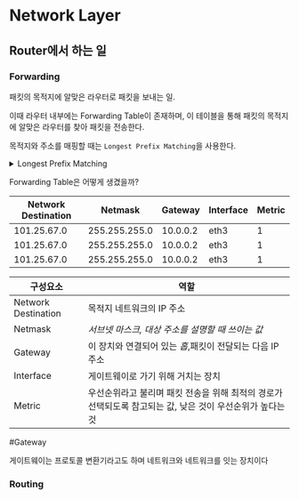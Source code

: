 # Network Layer

## Router에서 하는 일

### Forwarding

패킷의 목적지에 알맞은 라우터로 패킷을 보내는 일.

이때 라우터 내부에는 Forwarding Table이 존재하며, 이 테이블을 통해 패킷의 목적지에 알맞은 라우터를 찾아 패킷을 전송한다.

목적지와 주소를 매핑할 때는 `Longest Prefix Matching`을 사용한다.

<details>
  <summary>Longest Prefix Matching</summary>
  <div>
  |Destination Address Range|Link Interface|
  |---|---|
  |11001000 00010111 00010*** ********|0|
  |11001000 00010111 00011000 ********|1|
  |11001000 00010111 00011*** ********|2|
  |otherwise|3|

위와 같은 Forwarding Table이 있다고 하자.

`11001000 00010111 00011000 10101010` 목적지 주소를 가진 패킷이 도착했을 때 어떤 인터페이스로 전송될까?

테이블의 Range 값과 비교하면서 가장 매치가 많이 된 인터페이스로 전송된다.

인터페이스 1,2 모두 일치하지만 인터페이스 1번이 가장 많이 일치하기 때문에 해당 패킷은 1번 인터페이스로 전송된다.

  </div>
</details>

Forwarding Table은 어떻게 생겼을까?

| Network Destination | Netmask       | Gateway  | Interface | Metric |
| ------------------- | ------------- | -------- | --------- | ------ |
| 101.25.67.0         | 255.255.255.0 | 10.0.0.2 | eth3      | 1      |
| 101.25.67.0         | 255.255.255.0 | 10.0.0.2 | eth3      | 1      |
| 101.25.67.0         | 255.255.255.0 | 10.0.0.2 | eth3      | 1      |

| 구성요소            | 역할                                                                                                      |
| ------------------- | --------------------------------------------------------------------------------------------------------- |
| Network Destination | 목적지 네트워크의 IP 주소                                                                                 |
| Netmask             | _서브넷 마스크, 대상 주소를 설명할 때 쓰이는 값_                                                          |
| Gateway             | 이 장치와 연결되어 있는 _홉_,패킷이 전달되는 다음 IP 주소                                                 |
| Interface           | 게이트웨이로 가기 위해 거치는 장치                                                                        |
| Metric              | 우선순위라고 불리며 패킷 전송을 위해 최적의 경로가 선택되도록 참고되는 값, 낮은 것이 우선순위가 높다는 것 |

#Gateway

게이트웨이는 프로토콜 변환기라고도 하며 네트워크와 네트워크를 잇는 장치이다

### Routing
